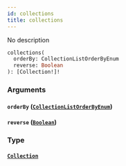 ```yaml
---
id: collections
title: collections
---
```


No description

```graphql
collections(
  orderBy: CollectionListOrderByEnum
  reverse: Boolean
): [Collection!]!

```

### Arguments

#### `orderBy` ([`CollectionListOrderByEnum`](/docs/graphql/enums/collection-list-order-by-enum))

#### `reverse` ([`Boolean`](/docs/graphql/scalars/boolean))

### Type

#### [`Collection`](/docs/graphql/objects/collection)
